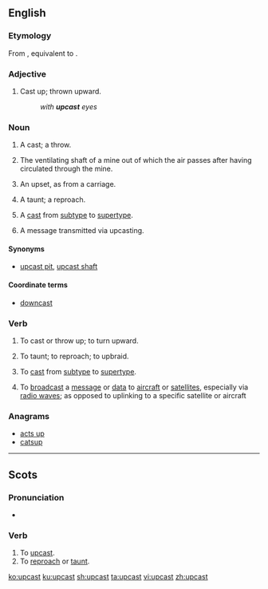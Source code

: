 ==English==

===Etymology===
From {{etyl|enm|en}} {{term|upcasten|lang=enm}}, equivalent to {{prefix|up|cast|lang=en}}.

===Adjective===
{{en-adj}}

# Cast up; thrown upward.
#: ''with '''upcast''' eyes''
#: {{rfquotek|Joseph Addison}}

===Noun===
{{en-noun}}

# {{context|bowling|lang=en}} A cast; a throw.
#: {{rfquotek|Shakespeare}}
# {{context|mining|lang=en}} The ventilating shaft of a mine out of which the air passes after having circulated through the mine.
# {{context|Scotland|lang=en}} An upset, as from a carriage. 
# {{context|Scotland|lang=en}} A taunt; a reproach.
#: {{rfquotek|Sir Walter Scott}}
# {{context|computing|lang=en}} A [[cast]] from [[subtype]] to [[supertype]].
# A message transmitted via upcasting.

====Synonyms====
* {{sense|mining}} [[upcast pit]], [[upcast shaft]]

====Coordinate terms====
* {{sense|mining}} [[downcast]]

===Verb===
{{en-verb|upcasts|upcasting|upcast|past2=upcasted}}

# {{context|transitive|obsolete|lang=en}} To cast or throw up; to turn upward.
# {{context|transitive|Scotland|lang=en}} To taunt; to reproach; to upbraid.
# {{context|transitive|computing|lang=en}} To [[cast]] from [[subtype]] to [[supertype]].
# To [[broadcast]] a [[message]] or [[data]] to [[aircraft]] or [[satellites]], especially via [[radio waves]]; as opposed to uplinking to a specific satellite or aircraft

===Anagrams===
* [[acts up#English|acts up]]
* [[catsup#English|catsup]]

----

==Scots==

===Pronunciation===
* {{IPA|/ʌpˈkast/|lang=sco}}

===Verb===
{{sco-verb|upcasts|upcastin|upcast|upcast}}

# To [[#English|upcast]].
# To [[reproach]] or [[taunt]].

[[ko:upcast]]
[[ku:upcast]]
[[sh:upcast]]
[[ta:upcast]]
[[vi:upcast]]
[[zh:upcast]]